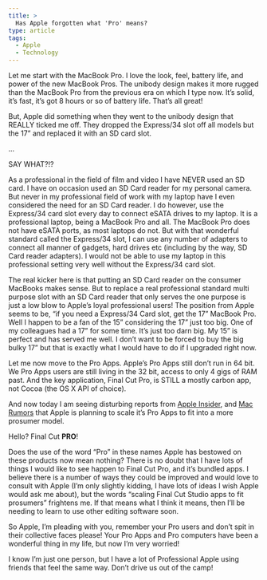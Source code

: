 ```yaml
---
title: >
  Has Apple forgotten what 'Pro' means?
type: article
tags:
  - Apple
  - Technology
---
```


Let me start with the MacBook Pro. I love the look, feel, battery life, and power of the new MacBook Pros. The unibody design makes it more rugged than the MacBook Pro from the previous era on which I type now. It’s solid, it’s fast, it’s got 8 hours or so of battery life. That’s all great!

But, Apple did something when they went to the unibody design that REALLY ticked me off. They dropped the Express/34 slot off all models but the 17” and replaced it with an SD card slot.

...

SAY WHAT?!?

As a professional in the field of film and video I have NEVER used an SD card. I have on occasion used an SD Card reader for my personal camera. But never in my professional field of work with my laptop have I even considered the need for an SD Card reader. I do however, use the Express/34 card slot every day to connect eSATA drives to my laptop. It is a professional laptop, being a MacBook Pro and all. The MacBook Pro does not have eSATA ports, as most laptops do not. But with that wonderful standard called the Express/34 slot, I can use any number of adapters to connect all manner of gadgets, hard drives etc (including by the way, SD Card reader adapters). I would not be able to use my laptop in this professional setting very well without the Express/34 card slot.

The real kicker here is that putting an SD Card reader on the consumer MacBooks makes sense. But to replace a real professional standard multi purpose slot with an SD Card reader that only serves the one purpose is just a low blow to Apple’s loyal professional users! The position from Apple seems to be, “if you need a Express/34 Card slot, get the 17” MacBook Pro. Well I happen to be a fan of the 15” considering the 17” just too big. One of my colleagues had a 17” for some time. It’s just too darn big. My 15” is perfect and has served me well. I don’t want to be forced to buy the big bulky 17” but that is exactly what I would have to do if I upgraded right now.

Let me now move to the Pro Apps. Apple’s Pro Apps still don’t run in 64 bit. We Pro Apps users are still living in the 32 bit, access to only 4 gigs of RAM past. And the key application, Final Cut Pro, is STILL a mostly carbon app, not Cocoa (the OS X API of choice).

And now today I am seeing disturbing reports from [Apple Insider](http://www.appleinsider.com/articles/10/05/18/apple_scaling_final_cut_studio_apps_to_fit_prosumers.html), and [Mac Rumors](http://www.macrumors.com/2010/05/18/apple-refocusing-final-cut-pro-jobs-says-next-release-will-be-awesome/) that Apple is planning to scale it’s Pro Apps to fit into a more prosumer model.

Hello? Final Cut **PRO**!

Does the use of the word “Pro” in these names Apple has bestowed on these products now mean nothing? There is no doubt that I have lots of things I would like to see happen to Final Cut Pro, and it’s bundled apps. I believe there is a number of ways they could be improved and would love to consult with Apple (I’m only slightly kidding, I have lots of ideas I wish Apple would ask me about), but the words “scaling Final Cut Studio apps to fit prosumers” frightens me. If that means what I think it means, then I’ll be needing to learn to use other editing software soon.

So Apple, I’m pleading with you, remember your Pro users and don’t spit in their collective faces please! Your Pro Apps and Pro computers have been a wonderful thing in my life, but now I’m very worried!

I know I’m just one person, but I have a lot of Professional Apple using friends that feel the same way. Don’t drive us out of the camp!
